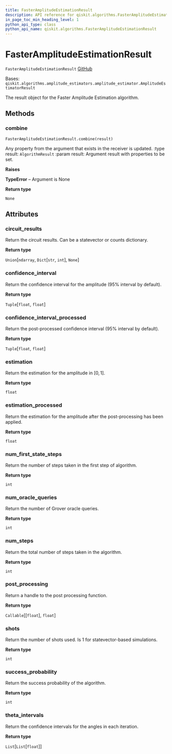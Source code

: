 ```yaml
---
title: FasterAmplitudeEstimationResult
description: API reference for qiskit.algorithms.FasterAmplitudeEstimationResult
in_page_toc_min_heading_level: 1
python_api_type: class
python_api_name: qiskit.algorithms.FasterAmplitudeEstimationResult
---
```


# FasterAmplitudeEstimationResult

<span id="qiskit.algorithms.FasterAmplitudeEstimationResult" />

`FasterAmplitudeEstimationResult` [GitHub](https://github.com/qiskit/qiskit/tree/stable/0.19/qiskit/algorithms/amplitude_estimators/fae.py "view source code")

Bases: `qiskit.algorithms.amplitude_estimators.amplitude_estimator.AmplitudeEstimatorResult`

The result object for the Faster Amplitude Estimation algorithm.

## Methods

### combine

<span id="qiskit.algorithms.FasterAmplitudeEstimationResult.combine" />

`FasterAmplitudeEstimationResult.combine(result)`

Any property from the argument that exists in the receiver is updated. :type result: `AlgorithmResult` :param result: Argument result with properties to be set.

**Raises**

**TypeError** – Argument is None

**Return type**

`None`

## Attributes

<span id="qiskit.algorithms.FasterAmplitudeEstimationResult.circuit_results" />

### circuit\_results

Return the circuit results. Can be a statevector or counts dictionary.

**Return type**

`Union`\[`ndarray`, `Dict`\[`str`, `int`], `None`]

<span id="qiskit.algorithms.FasterAmplitudeEstimationResult.confidence_interval" />

### confidence\_interval

Return the confidence interval for the amplitude (95% interval by default).

**Return type**

`Tuple`\[`float`, `float`]

<span id="qiskit.algorithms.FasterAmplitudeEstimationResult.confidence_interval_processed" />

### confidence\_interval\_processed

Return the post-processed confidence interval (95% interval by default).

**Return type**

`Tuple`\[`float`, `float`]

<span id="qiskit.algorithms.FasterAmplitudeEstimationResult.estimation" />

### estimation

Return the estimation for the amplitude in $[0, 1]$.

**Return type**

`float`

<span id="qiskit.algorithms.FasterAmplitudeEstimationResult.estimation_processed" />

### estimation\_processed

Return the estimation for the amplitude after the post-processing has been applied.

**Return type**

`float`

<span id="qiskit.algorithms.FasterAmplitudeEstimationResult.num_first_state_steps" />

### num\_first\_state\_steps

Return the number of steps taken in the first step of algorithm.

**Return type**

`int`

<span id="qiskit.algorithms.FasterAmplitudeEstimationResult.num_oracle_queries" />

### num\_oracle\_queries

Return the number of Grover oracle queries.

**Return type**

`int`

<span id="qiskit.algorithms.FasterAmplitudeEstimationResult.num_steps" />

### num\_steps

Return the total number of steps taken in the algorithm.

**Return type**

`int`

<span id="qiskit.algorithms.FasterAmplitudeEstimationResult.post_processing" />

### post\_processing

Return a handle to the post processing function.

**Return type**

`Callable`\[\[`float`], `float`]

<span id="qiskit.algorithms.FasterAmplitudeEstimationResult.shots" />

### shots

Return the number of shots used. Is 1 for statevector-based simulations.

**Return type**

`int`

<span id="qiskit.algorithms.FasterAmplitudeEstimationResult.success_probability" />

### success\_probability

Return the success probability of the algorithm.

**Return type**

`int`

<span id="qiskit.algorithms.FasterAmplitudeEstimationResult.theta_intervals" />

### theta\_intervals

Return the confidence intervals for the angles in each iteration.

**Return type**

`List`\[`List`\[`float`]]


